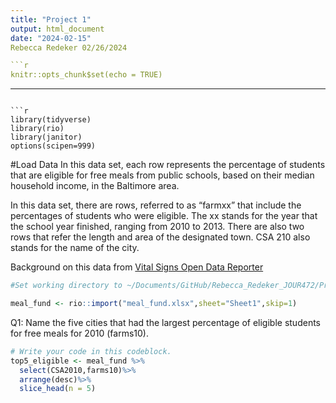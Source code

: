 ```yaml
---
title: "Project 1"
output: html_document
date: "2024-02-15"
Rebecca Redeker 02/26/2024

```r
knitr::opts_chunk$set(echo = TRUE)
```
---
```

```r
library(tidyverse)
library(rio)
library(janitor)
options(scipen=999)

```

#Load Data
In this data set, each row represents the percentage of students that are eligible for free meals from public schools, based on their median household income, in the Baltimore area. 

In this data set, there are rows, referred to as "farmxx" that include the percentages of students who were eligible. The xx stands for the year that the school year finished, ranging from 2010 to 2013. There are also two rows that refer the length and area of the designated town. CSA 210 also stands for the name of the city. 


Background on this data from [Vital Signs Open Data Reporter](https://vital-signs-bniajfi.hub.arcgis.com/datasets/bniajfi::percentage-of-students-receiving-free-or-reduced-meals/about) 

```r
#Set working directory to ~/Documents/GitHub/Rebecca_Redeker_JOUR472/Project 1 

meal_fund <- rio::import("meal_fund.xlsx",sheet="Sheet1",skip=1)

```
Q1: Name the five cities that had the largest percentage of eligible students for free meals for 2010 (farms10). 
```r
# Write your code in this codeblock.
top5_eligible <- meal_fund %>%
  select(CSA2010,farms10)%>%
  arrange(desc)%>% 
  slice_head(n = 5)

```

